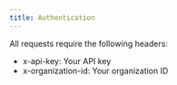 ```yaml
---
title: Authentication
---
```


All requests require the following headers:

* x-api-key: Your API key  
* x-organization-id: Your organization ID
